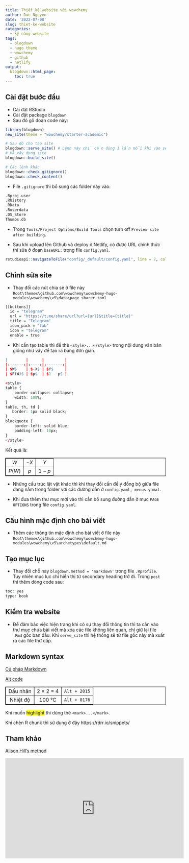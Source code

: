 ```yaml
---
title: Thiết kế website với wowchemy
author: Duc Nguyen
date: '2022-07-08'
slug: thiet-ke-website
categories:
  - kỹ năng website
tags:
  - blogdown
  - hugo theme
  - wowchemy
  - github
  - netlify
output:
  blogdown::html_page:
    toc: true
---
```


## Cài đặt bước đầu

- Cài đặt RStudio
- Cài đặt package `blogdown`
- Sau đó gõ đoạn code này:
```r
library(blogdown)
new_site(theme = "wowchemy/starter-academic") 

# Sau đó cho tạo site
blogdown::serve_site() # Lệnh này chỉ cần dùng 1 lần mỗi khi vào session
# Và xây dựng site
blogdown::build_site()

# Các lệnh khác
blogdown::check_gitignore()  
blogdown::check_content()
```

- File `.gitignore` thì bổ sung các folder này vào: 
```r
.Rproj.user
.Rhistory
.RData
.Ruserdata
.DS_Store
Thumbs.db
```

- Trong `Tools/Project Options/Build Tools` chọn turn off `Preview site after building`.

- Sau khi upload lên Github và deploy ở Netlify, có được URL chính thức thì sửa ở đoạn `baseURL:` trong file `config.yaml`.

```r
rstudioapi::navigateToFile("config/_default/config.yaml", line = 7, column = 10)
```

## Chỉnh sửa site

- Thay đổi các nút chia sẻ ở file này `Root\themes\github.com\wowchemy\wowchemy-hugo-modules\wowchemy\v5\data\page_sharer.toml`

```r
[[buttons]]
  id = "telegram"
  url = "https://t.me/share/url?url={url}&title={title}"
  title = "Telegram"
  icon_pack = "fab"
  icon = "telegram"
  enable = true
```

- Khi cần tạo table thì để thẻ `<style>...</style>` trong nội dung văn bản giống như vầy để tạo ra bảng đơn giản.

```r
|        |      |         |
|:------:|:----:|:-------:|
| $W$    | $-X$ | $Y$     |
| $P(W)$ | $p$  | $1 - p$ |

<style>
table {
    border-collapse: collapse;
    width: 100%;
}
table, th, td {
   border: 1px solid black;
}
blockquote {
    border-left: solid blue;
    padding-left: 10px;
}
</style>
```

Kết quả là:

|        |      |         |
|:------:|:----:|:-------:|
| $W$    | $-X$ | $Y$     |
| $P(W)$ | $p$  | $1 - p$ |

<style>
table {
    border-collapse: collapse;
    width: 100%;
}
table, th, td {
   border: 1px solid black;
}
blockquote {
    border-left: solid blue;
    padding-left: 10px;
}
</style>

- Những cấu trúc lặt vặt khác thì khi thay đổi cần để ý đồng bộ giữa file đang nằm trong folder với các đường dẫn ở `config.yaml, menus.yamal`.

- Khi đưa thêm thư mục mới vào thì cần bổ sung đường dẫn ở mục `PAGE OPTIONS` trong file `config.yaml`.

## Cấu hình mặc định cho bài viết

- Thêm các thông tin mặc định cho bài viết ở file này `Root\themes\github.com\wowchemy\wowchemy-hugo-modules\wowchemy\v5\archetypes\default.md`

## Tạo mục lục

- Thay đổi chỗ này `blogdown.method = 'markdown'` trong file `.Rprofile`. Tuy nhiên mục lục chỉ hiển thị từ secondary heading trở đi. Trong `post` thì thêm dòng code sau:

```r
toc: yes
type: book
```

## Kiểm tra website

- Để đảm bảo việc hiện trang khi có sự thay đổi thông tin thì ta cần vào thư mục chứa bài viết mà xóa các file không liên quan, chỉ giữ lại file `.Rmd` gốc ban đầu. Khi `serve_site` thì hệ thống sẽ từ file gốc này mà xuất ra các file thứ cấp.

## Markdown syntax

[Cú pháp Markdown](https://daringfireball.net/projects/markdown/syntax)

[Alt code](https://usefulshortcuts.com/alt-codes/maths-alt-codes.php)

|            |              |                  |
|:----------:|:------------:|:----------------:|
| Dấu nhân   | 2 × 2 = 4    | `Alt + 2015`     |
| Nhiệt độ   | 100 °C       | `Alt + 0176`     |

Khi muốn <mark>highlight</mark> thì dùng thẻ `<mark>...</mark>`.

Khi chèn R chunk thì sử dụng ở đây https://rdrr.io/snippets/

## Tham khảo

[Alison Hill's method](https://www.apreshill.com/blog/2020-12-new-year-new-blogdown/)

<iframe width="560" height="315" src="https://www.youtube.com/embed/c7vpcqA6SEQ" title="YouTube video player" frameborder="0" allow="accelerometer; autoplay; clipboard-write; encrypted-media; gyroscope; picture-in-picture" allowfullscreen></iframe>